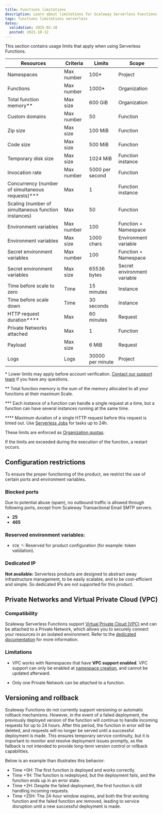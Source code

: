 ```yaml
---
title: Functions limitations
description: Learn about limitations for Scaleway Serverless Functions including resource and execution constraints.
tags: functions limitations serverless
dates:
  validation: 2025-02-10
  posted: 2021-10-12
---
```


This section contains usage limits that apply when using Serverless Functions.

| Resources                                           | Criteria   | Limits           | Scope                       |
|-----------------------------------------------------|------------|------------------|-----------------------------|
| Namespaces                                          | Max number | 100*             | Project                     |
| Functions                                           | Max number | 1000*            | Organization                |
| Total function memory\**                            | Max size   | 600 GiB          | Organization                |
| Custom domains                                      | Max number | 50               | Function                    |
| Zip size                                            | Max size   | 100 MiB          | Function                    |
| Code size                                           | Max size   | 500 MiB          | Function                    |
| Temporary disk size                                 | Max size   | 1024 MiB         | Function instance           |
| Invocation rate                                     | Max number | 5000 per second  | Function                    |
| Concurrency (number of simultaneous requests)\***   | Max        | 1                | Function instance           |
| Scaling (number of simultaneous function instances) | Max        | 50               | Function                    |
| Environment variables                               | Max number | 100              | Function + Namespace        |
| Environment variables                               | Max size   | 1000 chars       | Environment variable        |
| Secret environment variables                        | Max number | 100              | Function + Namespace        |
| Secret environment variables                        | Max size   | 65536 bytes      | Secret environment variable |
| Time before scale to zero                           | Time       | 15 minutes       | Instance                    |
| Time before scale down                              | Time       | 30 seconds       | Instance                    |
| HTTP request duration\****                          | Max        | 60 minutes       | Request                     |
| Private Networks attached                           | Max        | 1                | Function                    |
| Payload                                             | Max size   | 6 MiB            | Request                     |
| Logs                                                | Logs       | 30000 per minute | Project                     |

\* Lower limits may apply before account verification. [Contact our support team](https://console.scaleway.com/support) if you have any questions.

\** Total function memory is the sum of the memory allocated to all your functions at their maximum Scale.

\*** Each instance of a function can handle a single request at a time, but a function can have several instances running at the same time.

\**** Maximum duration of a single HTTP request before this request is timed out. Use [Serverless Jobs](/serverless-jobs/) for tasks up to 24h.

These limits are enforced as [Organization quotas](/organizations-and-projects/additional-content/organization-quotas/#serverless-functions).

If the limits are exceeded during the execution of the function, a restart occurs.

## Configuration restrictions

To ensure the proper functioning of the product, we restrict the use of certain ports and environment variables.

### Blocked ports

Due to potential abuse (spam), no outbound traffic is allowed through following ports, except from Scaleway Transactional Email SMTP servers.

* **25**
* **465**

### Reserved environment variables:
* `SCW_*`: Reserved for product configuration (for example: token validation).

### Dedicated IP

**Not available:** Serverless products are designed to abstract away infrastructure management, to be easily scalable, and to be cost-efficient and simple. So dedicated IPs are not supported for this product.

## Private Networks and Virtual Private Cloud (VPC)

### Compatibility

Scaleway Serverless Functions support [Virtual Private Cloud (VPC)](/vpc/) and can be attached to a Private Network, which allows you to securely connect your resources in an isolated environment. Refer to the [dedicated documentation](/serverless-functions/how-to/use-private-networks/) for more information.

### Limitations

- VPC works with Namespaces that have **VPC support enabled**. VPC support can only be enabled at [namespace creation](/serverless-functions/how-to/create-manage-delete-functions-namespace/#creating-a-serverless-functions-namespace), and cannot be updated afterward.

- Only one Private Network can be attached to a function.

## Versioning and rollback

Scaleway Functions do not currently support versioning or automatic rollback mechanisms.
However, in the event of a failed deployment, the previously deployed version of the function will continue to handle
incoming requests for up to 24 hours. After this period, the function in error will be deleted, and requests will no
longer be served until a successful deployment is made. This ensures temporary service continuity, but it is important
to monitor and resolve deployment issues promptly, as the fallback is not intended to provide long-term version control
or rollback capabilities.

Below is an example than illustrates this behavior:

* Time +0H: The first function is deployed and works correctly.
* Time +1H: The function is redeployed, but the deployment fails, and the function ends up in an error state.
* Time +2H: Despite the failed deployment, the first function is still handling incoming requests.
* Time +25H: The 24-hour window expires, and both the first working function and the failed function are removed,
leading to service disruption until a new successful deployment is made.
